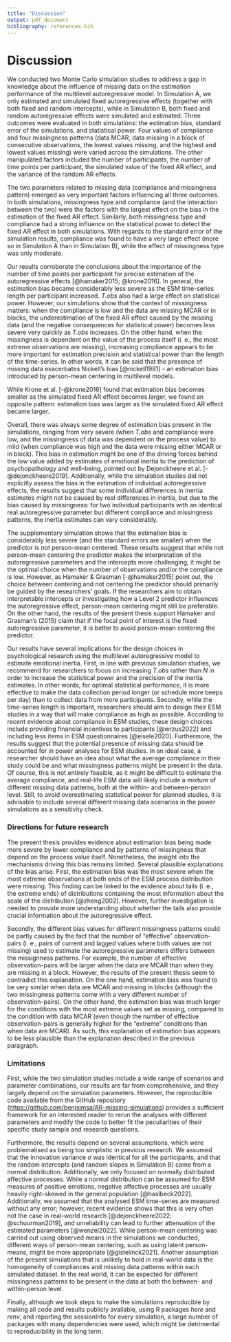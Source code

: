 ```yaml
---
title: "Discussion"
output: pdf_document
bibliography: references.bib
---
```


\newpage

# Discussion

We conducted two Monte Carlo simulation studies to address a gap in knowledge about the influence of missing data on the estimation performance of the multilevel autoregressive model. In Simulation A, we only estimated and simulated fixed autoregressive effects (together with both fixed and random intercepts), while in Simulation B, both fixed and random autoregressive effects were simulated and estimated. Three outcomes were evaluated in both simulations: the estimation bias, standard error of the simulations, and statistical power. Four values of compliance and four missingness patterns (data MCAR, data missing in a block of consecutive observations, the lowest values missing, and the highest and lowest values missing) were varied across the simulations. The other manipulated factors included the number of participants, the number of time points per participant, the simulated value of the fixed AR effect, and the variance of the random AR effects.

The two parameters related to missing data (compliance and missingness pattern) emerged as very important factors influencing all three outcomes. In both simulations, missingness type and compliance (and the interaction between the two) were the factors with the largest effect on the bias in the estimation of the fixed AR effect. Similarly, both missingness type and compliance had a strong influence on the statistical power to detect the fixed AR effect in both simulations. With regards to the standard error of the simulation results, compliance was found to have a very large effect (more so in Simulation A than in Simulation B), while the effect of missingness type was only moderate.

Our results corroborate the conclusions about the importance of the number of time points per participant for precise estimation of the autoregressive effects [@hamaker2015; @krone2016]. In general, the estimation bias became considerably less severe as the ESM time-series length per participant increased. *T.obs* also had a large effect on statistical power. However, our simulations show that the context of missingness matters: when the compliance is low and the data are missing MCAR or in blocks, the underestimation of the fixed AR effect caused by the missing data (and the negative consequences for statistical power) becomes less severe very quickly as *T.obs* increases. On the other hand, when the missingness is dependent on the value of the process itself (i. e., the most extreme observations are missing), increasing compliance appears to be more important for estimation precision and statistical power than the length of the time-series. In other words, it can be said that the presence of missing data exacerbates Nickell's bias [@nickell1981] - an estimation bias introduced by person-mean centering in multilevel models.

While Krone et al. [-@krone2016] found that estimation bias becomes smaller as the simulated fixed AR effect becomes larger, we found an opposite pattern: estimation bias was larger as the simulated fixed AR effect became larger.

Overall, there was always some degree of estimation bias present in the simulations, ranging from very severe (when *T.obs* and compliance were low, and the missingness of data was dependent on the process value) to mild (when compliance was high and the data were missing either MCAR or in block). This bias in estimation might be one of the driving forces behind the low value added by estimates of emotional inertia to the prediction of psychopathology and well--being, pointed out by Dejonckheere et al. [-@dejonckheere2019]. Additionally, while the simulation studies did not explicitly assess the bias in the estimation of individual autoregressive effects, the results suggest that some individual differences in inertia estimates might not be caused by real differences in inertia, but due to the bias caused by missingness: for two individual participants with an identical real autoregressive parameter but different compliance and missingness patterns, the inertia estimates can vary considerably.

The supplementary simulation shows that the estimation bias is considerably less severe (and the standard errors are smaller) when the predictor is not person-mean centered. These results suggest that while not person-mean centering the predictor makes the interpretation of the autoregressive parameters and the intercepts more challenging, it might be the optimal choice when the number of observations and/or the compliance is low. However, as Hamaker & Grasman [-@hamaker2015] point out, the choice between centering and not centering the predictor should primarily be guided by the researchers' goals. If the researchers aim to obtain interpretable intercepts or investigating how a Level 2 predictor influences the autoregressive effect, person-mean centering might still be preferable. On the other hand, the results of the present thesis support Hamaker and Grasman's (2015) claim that if the focal point of interest is the fixed autoregressive parameter, it is better to avoid person-mean centering the predictor.

Our results have several implications for the design choices in psychological research using the multilevel autoregressive model to estimate emotional inertia. First, in line with previous simulation studies, we recommend for researchers to focus on increasing *T.obs* rather than *N* in order to increase the statistical power and the precision of the inertia estimates. In other words, for optimal statistical performance, it is more effective to make the data collection period longer (or schedule more beeps per day) than to collect data from more participants. Secondly, while the time-series length is important, researchers should aim to design their ESM studies in a way that will make compliance as high as possible. According to recent evidence about compliance in ESM studies, these design choices include providing financial incentives to participants [@wrzus2022] and including less items in ESM questionnaires [@eisele2020]. Furthermore, the results suggest that the potential presence of missing data should be accounted for in power analyses for ESM studies. In an ideal case, a researcher should have an idea about what the average compliance in their study could be and what missingness patterns might be present in the data. Of course, this is not entirely feasible, as it might be difficult to estimate the average compliance, and real-life ESM data will likely include a mixture of different missing data patterns, both at the within- and between-person level. Still, to avoid overestimating statistical power for planned studies, it is advisable to include several different missing data scenarios in the power simulations as a sensitivity check.

### Directions for future research

The present thesis provides evidence about estimation bias being made more severe by lower compliance and by patterns of missingness that depend on the process value itself. Nonetheless, the insight into the mechanisms driving this bias remains limited. Several plausible explanations of the bias arise. First, the estimation bias was the most severe when the most extreme observations at both ends of the ESM process distribution were missing. This finding can be linked to the evidence about tails (i. e., the extreme ends) of distributions containing the most information about the scale of the distribution [@zheng2002]. However, further investigation is needed to provide more understanding about whether the tails also provide crucial information about the autoregressive effect.

Secondly, the different bias values for different missingness patterns could be partly caused by the fact that the number of "effective" observation-pairs (i. e., pairs of current and lagged values where both values are not missing) used to estimate the autoregressive parameters differs between the missignness patterns. For example, the number of effective observation-pairs will be larger when the data are MCAR than when they are missing in a block. However, the results of the present thesis seem to contradict this explanation. On the one hand, estimation bias was found to be very similar when data are MCAR and missing in blocks (although the two missingness patterns come with a very different number of observation-pairs). On the other hand, the estimation bias was much larger for the conditions with the most extreme values set as missing, compared to the condition with data MCAR (even though the number of effective observation-pairs is generally higher for the "extreme" conditions than when data are MCAR). As such, this explanation of estimation bias appears to be less plausible than the explanation described in the previous paragraph.

### Limitations

First, while the two simulation studies include a wide range of scenarios and parameter combinations, our results are far from comprehensive, and they largely depend on the simulation parameters. However, the reproducible code available from the GitHub repository (<https://github.com/benjsimsa/AR-missing-simulations>) provides a sufficient framework for an interested reader to rerun the analyses with different parameters and modify the code to better fit the peculiarities of their specific study sample and research questions.

Furthermore, the results depend on several assumptions, which were problematised as being too simplistic in previous research. We assumed that the innovation variance $\sigma$ was identical for all the participants, and that the random intercepts (and random slopes in Simulation B) came from a normal distribution. Additionally, we only focused on normally distributed affective processes. While a normal distribution can be assumed for ESM measures of positive emotions, negative affective processes are usually heavily right-skewed in the general population [@haslbeck2022]. Additionally, we assumed that the analysed ESM time-series are measured without any error; however, recent evidence shows that this is very often not the case in real-world research [@dejonckheere2022; @schuurman2019], and unreliability can lead to further attenuation of the estimated parameters [@wenzel2022]. While person-mean centering was carried out using observed means in the simulations we conducted, different ways of person-mean centering, such as using latent person-means, might be more appropriate [@gistelinck2021]. Another assumption of the present simulations that is unlikely to hold in real-world data is the homogeneity of compliances and missing data patterns within each simulated dataset. In the real world, it can be expected for different missingness patterns to be present in the data at both the between- and within-person level.

Finally, although we took steps to make the simulations reproducible by making all code and results publicly available, using R packages *here* and *renv*, and reporting the sessionInfo for every simulation, a large number of packages with many dependencies were used, which might be detrimental to reproducibility in the long term.
